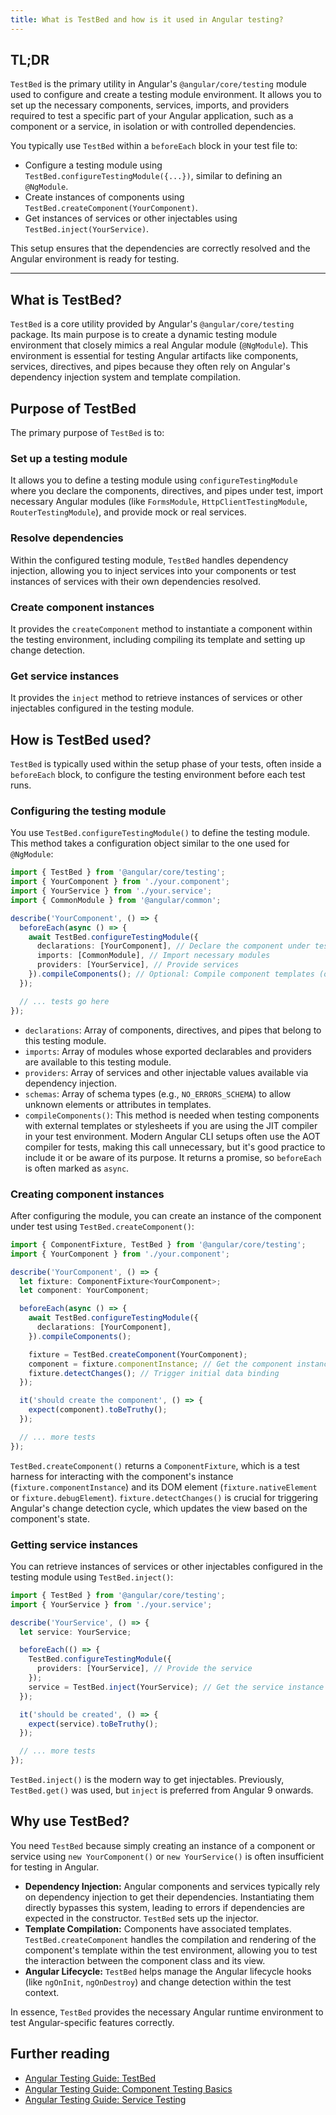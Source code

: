 ```yaml
---
title: What is TestBed and how is it used in Angular testing?
---
```


## TL;DR

`TestBed` is the primary utility in Angular's `@angular/core/testing` module used to configure and create a testing module environment. It allows you to set up the necessary components, services, imports, and providers required to test a specific part of your Angular application, such as a component or a service, in isolation or with controlled dependencies.

You typically use `TestBed` within a `beforeEach` block in your test file to:

- Configure a testing module using `TestBed.configureTestingModule({...})`, similar to defining an `@NgModule`.
- Create instances of components using `TestBed.createComponent(YourComponent)`.
- Get instances of services or other injectables using `TestBed.inject(YourService)`.

This setup ensures that the dependencies are correctly resolved and the Angular environment is ready for testing.

---

## What is TestBed?

`TestBed` is a core utility provided by Angular's `@angular/core/testing` package. Its main purpose is to create a dynamic testing module environment that closely mimics a real Angular module (`@NgModule`). This environment is essential for testing Angular artifacts like components, services, directives, and pipes because they often rely on Angular's dependency injection system and template compilation.

## Purpose of TestBed

The primary purpose of `TestBed` is to:

### Set up a testing module

It allows you to define a testing module using `configureTestingModule` where you declare the components, directives, and pipes under test, import necessary Angular modules (like `FormsModule`, `HttpClientTestingModule`, `RouterTestingModule`), and provide mock or real services.

### Resolve dependencies

Within the configured testing module, `TestBed` handles dependency injection, allowing you to inject services into your components or test instances of services with their own dependencies resolved.

### Create component instances

It provides the `createComponent` method to instantiate a component within the testing environment, including compiling its template and setting up change detection.

### Get service instances

It provides the `inject` method to retrieve instances of services or other injectables configured in the testing module.

## How is TestBed used?

`TestBed` is typically used within the setup phase of your tests, often inside a `beforeEach` block, to configure the testing environment before each test runs.

### Configuring the testing module

You use `TestBed.configureTestingModule()` to define the testing module. This method takes a configuration object similar to the one used for `@NgModule`:

```typescript
import { TestBed } from '@angular/core/testing';
import { YourComponent } from './your.component';
import { YourService } from './your.service';
import { CommonModule } from '@angular/common';

describe('YourComponent', () => {
  beforeEach(async () => {
    await TestBed.configureTestingModule({
      declarations: [YourComponent], // Declare the component under test
      imports: [CommonModule], // Import necessary modules
      providers: [YourService], // Provide services
    }).compileComponents(); // Optional: Compile component templates (often not needed with modern build tools)
  });

  // ... tests go here
});
```

- `declarations`: Array of components, directives, and pipes that belong to this testing module.
- `imports`: Array of modules whose exported declarables and providers are available to this testing module.
- `providers`: Array of services and other injectable values available via dependency injection.
- `schemas`: Array of schema types (e.g., `NO_ERRORS_SCHEMA`) to allow unknown elements or attributes in templates.
- `compileComponents()`: This method is needed when testing components with external templates or stylesheets if you are using the JIT compiler in your test environment. Modern Angular CLI setups often use the AOT compiler for tests, making this call unnecessary, but it's good practice to include it or be aware of its purpose. It returns a promise, so `beforeEach` is often marked as `async`.

### Creating component instances

After configuring the module, you can create an instance of the component under test using `TestBed.createComponent()`:

```typescript
import { ComponentFixture, TestBed } from '@angular/core/testing';
import { YourComponent } from './your.component';

describe('YourComponent', () => {
  let fixture: ComponentFixture<YourComponent>;
  let component: YourComponent;

  beforeEach(async () => {
    await TestBed.configureTestingModule({
      declarations: [YourComponent],
    }).compileComponents();

    fixture = TestBed.createComponent(YourComponent);
    component = fixture.componentInstance; // Get the component instance
    fixture.detectChanges(); // Trigger initial data binding
  });

  it('should create the component', () => {
    expect(component).toBeTruthy();
  });

  // ... more tests
});
```

`TestBed.createComponent()` returns a `ComponentFixture`, which is a test harness for interacting with the component's instance (`fixture.componentInstance`) and its DOM element (`fixture.nativeElement` or `fixture.debugElement`). `fixture.detectChanges()` is crucial for triggering Angular's change detection cycle, which updates the view based on the component's state.

### Getting service instances

You can retrieve instances of services or other injectables configured in the testing module using `TestBed.inject()`:

```typescript
import { TestBed } from '@angular/core/testing';
import { YourService } from './your.service';

describe('YourService', () => {
  let service: YourService;

  beforeEach(() => {
    TestBed.configureTestingModule({
      providers: [YourService], // Provide the service
    });
    service = TestBed.inject(YourService); // Get the service instance
  });

  it('should be created', () => {
    expect(service).toBeTruthy();
  });

  // ... more tests
});
```

`TestBed.inject()` is the modern way to get injectables. Previously, `TestBed.get()` was used, but `inject` is preferred from Angular 9 onwards.

## Why use TestBed?

You need `TestBed` because simply creating an instance of a component or service using `new YourComponent()` or `new YourService()` is often insufficient for testing in Angular.

- **Dependency Injection:** Angular components and services typically rely on dependency injection to get their dependencies. Instantiating them directly bypasses this system, leading to errors if dependencies are expected in the constructor. `TestBed` sets up the injector.
- **Template Compilation:** Components have associated templates. `TestBed.createComponent` handles the compilation and rendering of the component's template within the test environment, allowing you to test the interaction between the component class and its view.
- **Angular Lifecycle:** `TestBed` helps manage the Angular lifecycle hooks (like `ngOnInit`, `ngOnDestroy`) and change detection within the test context.

In essence, `TestBed` provides the necessary Angular runtime environment to test Angular-specific features correctly.

## Further reading

- [Angular Testing Guide: TestBed](https://angular.dev/api/core/testing/TestBed)
- [Angular Testing Guide: Component Testing Basics](https://angular.dev/guide/testing/components-basics)
- [Angular Testing Guide: Service Testing](https://angular.dev/guide/testing/services)
